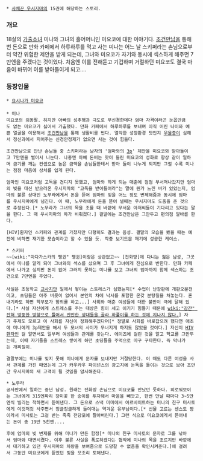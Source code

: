  * [[사채꾼 우시지마]]의 15권에 해당하는 스토리.

=== 개요 ===
18살의 [[가출]]소녀 미나와 그녀의 홀어머니인 미요코에 대한 이야기다. [[조건만남]]을 통해 번 돈으로 만화 카페에서 하루하루를 먹고 사는 미나는 어느 날 스키퍼라는 손님으로부터 약간 위험한 제안을 받게 되는데, 그녀와 미요코가 자기와 동시에 섹스하게 해주면 7만엔을 주겠다는 것이었다. 처음엔 이를 전해듣고 기겁하며 거절하던 미요코도 결국 마음이 바뀌어 이를 받아들이게 되고….

=== 등장인물 ===
 * [[요시나가 미요코]]
 
 * 미나
 미요코의 외동딸. 하지만 아빠의 성추행과 극도로 무신경한데다 엄마 자격이라곤 눈꼽만큼도 없는 미요코가 싫어서 가출했다. 만화 카페에서 하루하루를 보내며 아직 어린 나이와 예쁜 얼굴을 이용해서 [[조건만남]]을 통해 생활비를 번다. 열악한 성장환경 탓인지 [[우울증]]이 심해서 정신과에서 지어주는 신경안정제가 없으면 사는 것이 힘들다. 

 조건만남으로 만난 손님들 중 스키퍼라는 남자의 '엄마와의 [[3p]]' 제안을 미요코와 받아들이고 7만엔을 벌어서 나눈다. 나중엔 아예 돈버는 맛이 들린 미요코의 성화로 항상 같이 일하며 금기를 깨는 컨셉으로 높은 금액을 손님들한테서 받아 둘이 나누게 되지만 그럴 수록 미나는 점점 마음에 상처를 입게 된다. 

 엄마인 미요코처럼 고독을 견디지 못했고, 엄마와 하게 되는 매춘에 점점 부서져나갔지만 엄마의 빚을 대신 받으러온 우시지마의 "고독을 받아들여라"는 말에 뭔가 느낀 바가 있었는지, 엄마의 불륜 상대인 노무라에게서 돈을 뜯어 엄마의 빚을 어느 정도 변제해줌과 동시에 엄마를 우시지마에게 넘긴다. 이 때, 노무라에게 돈을 뜯어 낼때는 우시지마도 도움을 준 것으로 추정된다.[* 노무라가 그녀의 목을 조를 때 바깥에 무서운 아저씨들이 기다리고 있다는 말을 한다. 그 때 우시지마의 차가 비춰졌다.] 결말에는 조건만남은 그만두고 편의점 알바를 한다. 

 [HIV]환자인 스키퍼와 관계를 가졌지만 다행히도 결과는 음성. 결말의 모습을 봤을 때는 예전에 비하면 재기한 모습이라고 할 수 있을 듯. 작중 보기드문 재기에 성공한 케이스.


 * 스키퍼
 ~~[wiki:"마다가스카의 펭귄" 펭귄]이랑은 상관없고~~ [전화방]에 다니는 젊은 남성, 그곳에서 미나를 알게 되어 그녀와의 섹스를 샀으며 그 후 그녀에게 진심으로 반한다. 만화 카페에서 나가고 싶지만 돈이 없어 그러지 못하는 미나를 보고 그녀의 엄마까지 함께 섹스하는 조건으로 7만엔을 주었다. 
 
 사실은 초등학교 [[교사]]지만 일에서 쌓이는 스트레스가 심했는지[* 수업이 난장판에 개판오분전이고, 초딩들은 아주 버릇이 없어서 본인의 차에 낙서를 포함한 온갖 분탕질을 쳐놓는다. 혼내기라도 하면 학부모가 항의를 하고...] 사회와 매춘 여성들에 대한 불만이 극에 달해 있다.[* 사실 자신에게 스트레스를 주는 대상은 힘이 세고 이기기 힘들기 때문에 [[wiki:"강간" 전혀 엉뚱한 방향으로 틀어서 만만한 상대들을 골라 화풀이를 하는 것에 지나지 않다.]]] 자기 주제도 모르고 이 사회를 자신이 정화해주겠다며[* 정말로 사회를 바로잡으려 했다면 애초에 미나에게 3p제안을 해서 두 모녀의 사이가 무너지게 하지도 않았을 것이다.] 자신이 [[HIV]]환자인 걸 알면서도 일부러 여성들과 관계를 갖는다. 에이즈에 걸린 것을 알고 학교를 그만두는데, 이때 자기들을 스트레스 쌓이게 하던 초딩들을 주먹으로 마구 구타한다. 즉 막나가는 개찌질이.

 결말부에는 미나를 잊지 못해 미나에게 문자를 보내지만 거절당한다. 이 때도 다른 여성을 사서 관계를 가진 때였는데 그가 카우카우 파이넌스의 광고지에 눈독을 들이는 것으로 보아 조만간 우시지마의 새 고객이 될 것임을 암시해준다.

 * 노무라
 공사판에서 일하는 중년 남성. 원래는 전화방 손님으로 미요코를 만났던 듯하다. 외로워보이는 그녀에게 315엔짜리 장미꽃 한 송이를 투자해서 마음을 빼앗고, 한번 만날 때마다 3~5만엔씩 빌리는 척하면서 뜯어낸다. 그 돈으로 스낵 미미에서 아르바이트하는 미나의 친구 미사토에게 이것저것 사주면서 징글징글하게 들이대는 역겨운 유부남이다.[* 선물 고르는 센스도 꽝이라서 미사토는 그걸 받는 족족 전당포에 팔아버린다.] 그런 식으로 미요코에게서 뜯어내는 돈이 총 19만 5천엔....

 후에 엄마의 빚 변제를 위해 미나가 만든 함정[* 미나의 친구 미사토의 문자로 그를 낚아서 엄마와 대면시켰다. 이후 불륜 사실을 폭로하겠다는 협박에 미나의 목을 조르지만 바깥에서 대기하고 있던 우시지마의 차량을 보여줌으로 도망갈 수 없음을 확인시켜준다.]에 걸려서 그동안 미요코에게 뜯었던 빚을 모조리 토해낸다.
